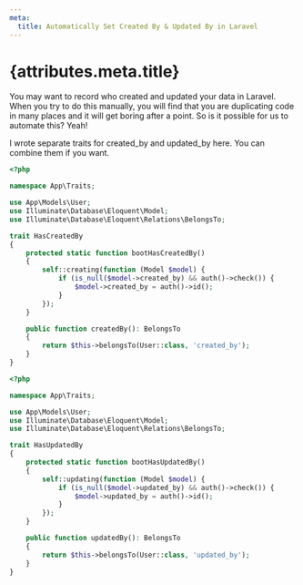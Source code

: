 ```yaml
---
meta:
  title: Automatically Set Created By & Updated By in Laravel
---
```


# {attributes.meta.title}

You may want to record who created and updated your data in Laravel. When you try to do this manually, you will find that you are duplicating code in many places and it will get boring after a point. So is it possible for us to automate this? Yeah!

I wrote separate traits for created_by and updated_by here. You can combine them if you want.

```php
<?php

namespace App\Traits;

use App\Models\User;
use Illuminate\Database\Eloquent\Model;
use Illuminate\Database\Eloquent\Relations\BelongsTo;

trait HasCreatedBy
{
    protected static function bootHasCreatedBy()
    {
        self::creating(function (Model $model) {
            if (is_null($model->created_by) && auth()->check()) {
                $model->created_by = auth()->id();
            }
        });
    }

    public function createdBy(): BelongsTo
    {
        return $this->belongsTo(User::class, 'created_by');
    }
}
```

```php
<?php

namespace App\Traits;

use App\Models\User;
use Illuminate\Database\Eloquent\Model;
use Illuminate\Database\Eloquent\Relations\BelongsTo;

trait HasUpdatedBy
{
    protected static function bootHasUpdatedBy()
    {
        self::updating(function (Model $model) {
            if (is_null($model->updated_by) && auth()->check()) {
                $model->updated_by = auth()->id();
            }
        });
    }

    public function updatedBy(): BelongsTo
    {
        return $this->belongsTo(User::class, 'updated_by');
    }
}
```

